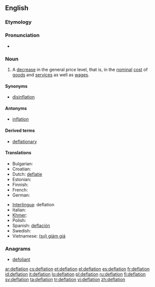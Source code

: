 ==English==
{{wikipedia}}

===Etymology===
{{suffix|deflate|ion}}

===Pronunciation===
* {{rhymes|eɪʃən}}

===Noun===
{{en-noun}}

# {{economics}} A [[decrease]] in the general price level, that is, in the [[nominal]] [[cost]] of [[goods]] and [[services]] as well as [[wages]].

====Synonyms====
* [[disinflation]]

====Antonyms====
* [[inflation]]

====Derived terms====
* [[deflationary]]

====Translations====
{{trans-top|decrease in the general price level}}
* Bulgarian: {{t|bg|дефлация|f}}
* Croatian: {{t+|hr|deflacija}}
* Dutch: [[deflatie]]
* Estonian: {{t+|et|deflatsioon}}
* Finnish: {{t+|fi|deflaatio}}
* French: {{t+|fr|déflation|f}}
* German: {{t+|de|Deflation|f}}
{{trans-mid}}
* [[Interlingua]]: deflation
* Italian: {{t-|it|deflazione|f}}
* [[Khmer]]: {{t|km|អប្បផរណា|tr=ap pak por ro nar|sc=Khmr}}
* Polish: {{t-|pl|deflacja|f}}
* Spanish: [[deflación]] {{f}}
* Swedish: {{t+|sv|deflation}}
* Vietnamese: [[giảm giá|(sự) giảm giá]]
{{trans-bottom}}

===Anagrams===
* [[defoliant#English|defoliant]]

[[ar:deflation]]
[[cs:deflation]]
[[et:deflation]]
[[el:deflation]]
[[es:deflation]]
[[fr:deflation]]
[[id:deflation]]
[[it:deflation]]
[[lo:deflation]]
[[pl:deflation]]
[[ru:deflation]]
[[fi:deflation]]
[[sv:deflation]]
[[ta:deflation]]
[[tr:deflation]]
[[vi:deflation]]
[[zh:deflation]]